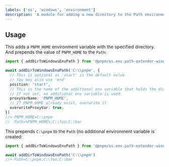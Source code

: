 ```yaml
---
labels: ['os', 'windows', 'environment']
description: 'A module for adding a new directory to the Path environment variable of the Windows Registry'
---
```


## Usage

This adds a `PNPM_HOME` environment variable with the specified directory. And prepends the value of `PNPM_HOME` to the `Path`:

```ts
import { addDirToWindowsEnvPath } from '@pnpm/os.env.path-extender-windows'

await addDirToWindowsEnvPath('C:\\pnpm', {
  // This is optional as 'start' is the default value.
  // You may also use 'end'
  position: 'start',
  // This is the name of the additional env variable that holds the directory.
  // If not set, no additional env variable is used.
  proxyVarName: 'PNPM_HOME',
  // If PNPM_HOME already exist, overwrite it
  overwriteProxyVar: true,
})
//> PNPM_HOME=C:\pnpm
//  Path=%PNPM_HOME%;C:\foo;C:\bar
```

This prepends `C:\pnpm` to the `Path` (no additional environment variable is created:

```ts
import { addDirToWindowsEnvPath } from '@pnpm/os.env.path-extender-windows'

await addDirToWindowsEnvPath('C:\\pnpm')
//> Path=C:\pnpm;C:\foo;C:\bar
```
